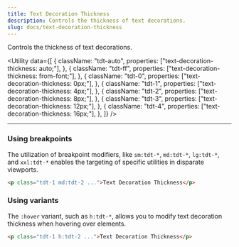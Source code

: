 ```yaml
---
title: Text Decoration Thickness
description: Controls the thickness of text decorations.
slug: docs/text-decoration-thickness
---
```


Controls the thickness of text decorations.

<Utility
  data={[
    {
      className: "tdt-auto",
      properties: ["text-decoration-thickness: auto;"],
    },
    {
      className: "tdt-ff",
      properties: ["text-decoration-thickness: from-font;"],
    },
    {
      className: "tdt-0",
      properties: ["text-decoration-thickness: 0px;"],
    },
    {
      className: "tdt-1",
      properties: ["text-decoration-thickness: 4px;"],
    },
    {
      className: "tdt-2",
      properties: ["text-decoration-thickness: 8px;"],
    },
    {
      className: "tdt-3",
      properties: ["text-decoration-thickness: 12px;"],
    },
    {
      className: "tdt-4",
      properties: ["text-decoration-thickness: 16px;"],
    },
  ]}
/>

---

### Using breakpoints

The utilization of breakpoint modifiers, like `sm:tdt-*`, `md:tdt-*`, `lg:tdt-*`, and `xxl:tdt-*` enables the targeting of specific utilities in disparate viewports.

```html "md:tdt-2"
<p class="tdt-1 md:tdt-2 ...">Text Decoration Thickness</p>
```

### Using variants

The `:hover` variant, such as `h:tdt-*`, allows you to modify text decoration thickness when hovering over elements.

```html "h:tdt-2"
<p class="tdt-1 h:tdt-2 ...">Text Decoration Thickness</p>
```
